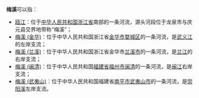 '''梅溪'''可以指：
*[[瓯江|瓯江]]：位于[[中华人民共和国|中华人民共和国]][[浙江省|浙江省]]南部的一条河流，源头河段位于龙泉市与庆元县交界地带称“梅溪”；
*[[梅溪_(金华)|梅溪 (金华)]]：位于中华人民共和国浙江省[[金华市|金华市]][[婺城区|婺城区]]的一条河流，是[[武义江|武义江]]的左岸支流；
*[[梅溪_(兰溪)|梅溪 (兰溪)]]：位于中华人民共和国浙江省金华市[[兰溪市|兰溪市]]的一条河流，是[[兰江|兰江]]的右岸支流；
*[[梅溪_(闽清)|梅溪 (闽清)]]：位于中华人民共和国[[福建省|福建省]][[福州市|福州市]][[闽清|闽清]]的一条河流，是[[闽江|闽江]]右岸支流；
*[[梅溪_(武夷山)|梅溪 (武夷山)]]：位于中华人民共和国福建省[[南平市|南平市]][[武夷山市|武夷山市]]的一条河流，是[[崇阳溪|崇阳溪]]左岸支流。


{{disambig|M|Cat=二字河名消歧义}}